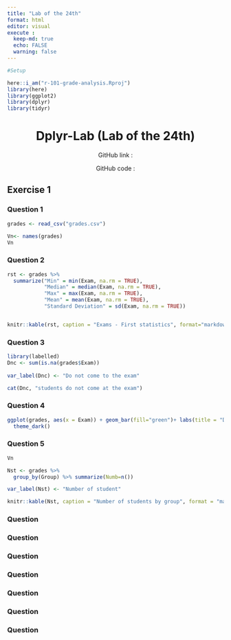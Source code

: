 ```yaml
---
title: "Lab of the 24th"
format: html
editor: visual
execute :
  keep-md: true
  echo: FALSE
  warning: false
---
```


```r
#Setup

here::i_am("r-101-grade-analysis.Rproj")
library(here)
library(ggplot2)
library(dplyr)
library(tidyr)

```

<center>

# Dplyr-Lab (Lab of the 24th)

</center>

<center>

GitHub link :

GitHub code :

</center>

## Exercise 1

### Question 1

```r
grades <- read_csv("grades.csv")

```

```r
Vn<- names(grades)
Vn
```

### Question 2

```r
rst <- grades %>% 
  summarize("Min" = min(Exam, na.rm = TRUE), 
            "Median" = median(Exam, na.rm = TRUE), 
            "Max" = max(Exam, na.rm = TRUE), 
            "Mean" = mean(Exam, na.rm = TRUE), 
            "Standard Deviation" = sd(Exam, na.rm = TRUE))


knitr::kable(rst, caption = "Exams - First statistics", format="markdown", )
```

### Question 3

```r
library(labelled)
Dnc <- sum(is.na(grades$Exam))
                         
var_label(Dnc) <- "Do not come to the exam"

cat(Dnc, "students do not come at the exam")
```

### Question 4

```r
ggplot(grades, aes(x = Exam)) + geom_bar(fill="green")+ labs(title = "Distribution of the Grades", x="Grades", y="Count")+
  theme_dark()
```

### Question 5

```r
Vn
```

```r
Nst <- grades %>%
  group_by(Group) %>% summarize(Numb=n()) 

var_label(Nst) <- "Number of student"

knitr::kable(Nst, caption = "Number of students by group", format = "markdown")
```

### Question 

### Question

### Question

### Question 

### Question 

### Question 

### Question

